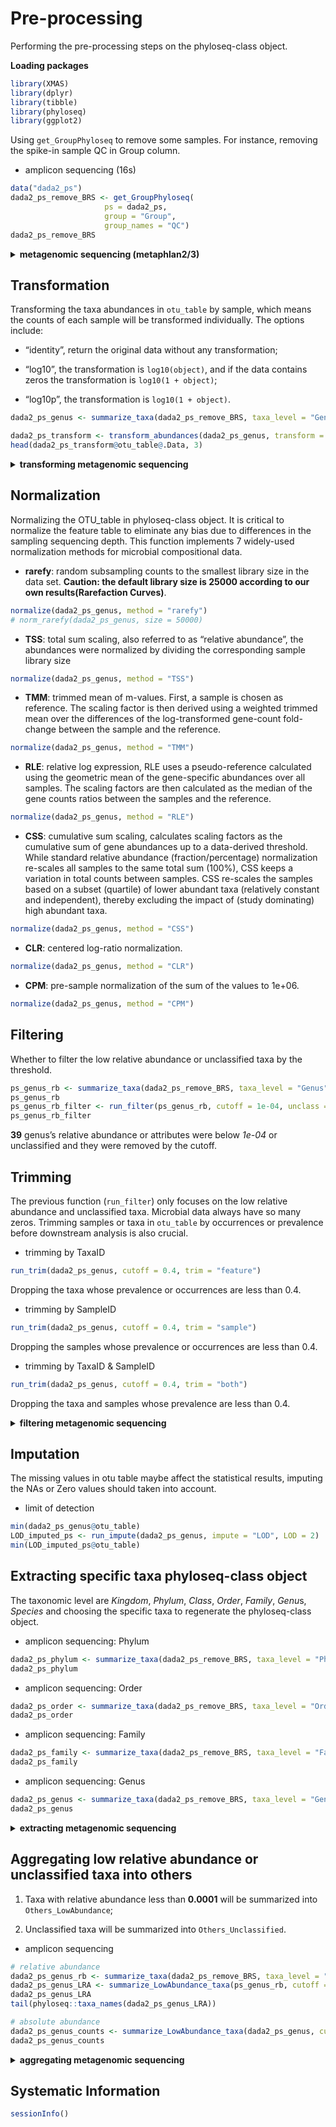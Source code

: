 # Pre-processing 

Performing the pre-processing steps on the phyloseq-class object. 

**Loading packages**

```R
library(XMAS)
library(dplyr)
library(tibble)
library(phyloseq)
library(ggplot2)
```


Using `get_GroupPhyloseq` to remove some samples. For instance, removing the spike-in sample QC in Group column.

* amplicon sequencing (16s)
```r
data("dada2_ps")
dada2_ps_remove_BRS <- get_GroupPhyloseq(
                     ps = dada2_ps,
                     group = "Group",
                     group_names = "QC")
dada2_ps_remove_BRS
```

<details>
<summary>**metagenomic sequencing (metaphlan2/3)**</summary>
```r
data("metaphlan2_ps")
metaphlan2_ps_remove_BRS <- get_GroupPhyloseq(
                     ps = metaphlan2_ps,
                     group = "Group",
                     group_names = "QC")
metaphlan2_ps_remove_BRS
```
</details>


## Transformation

Transforming the taxa abundances in `otu_table` by sample, which means the counts of each sample will be transformed individually. The options include:

* "identity", return the original data without any transformation;

* "log10", the transformation is `log10(object)`, and if the data contains zeros the transformation is `log10(1 + object)`;

* "log10p", the transformation is `log10(1 + object)`.

```r
dada2_ps_genus <- summarize_taxa(dada2_ps_remove_BRS, taxa_level = "Genus")

dada2_ps_transform <- transform_abundances(dada2_ps_genus, transform = "log10")
head(dada2_ps_transform@otu_table@.Data, 3)
```

<details>
<summary>**transforming metagenomic sequencing**</summary>
```r
metaphlan2_ps_species <- summarize_taxa(metaphlan2_ps_remove_BRS, taxa_level = "Species")

metaphlan2_ps_transform_mgs <- transform_abundances(metaphlan2_ps_species, transform = "log10")
head(metaphlan2_ps_transform_mgs@otu_table@.Data, 3)
```
</details>

## Normalization

Normalizing the OTU_table in phyloseq-class object. It is critical to normalize the feature table to eliminate any bias due to differences in the sampling sequencing depth. This function implements 7 widely-used normalization methods for microbial compositional data.

* **rarefy**: random subsampling counts to the smallest library size in the data set. **Caution: the default library size is 25000 according to our own results(Rarefaction Curves)**.
```r
normalize(dada2_ps_genus, method = "rarefy")
# norm_rarefy(dada2_ps_genus, size = 50000)
```


* **TSS**: total sum scaling, also referred to as "relative abundance", the abundances were normalized by dividing the corresponding sample library size
```r
normalize(dada2_ps_genus, method = "TSS")
```


* **TMM**: trimmed mean of m-values. First, a sample is chosen as reference. The scaling factor is then derived using a weighted trimmed mean over the differences of the log-transformed gene-count fold-change between the sample and the reference.
```r
normalize(dada2_ps_genus, method = "TMM")
```


* **RLE**: relative log expression, RLE uses a pseudo-reference calculated using the geometric mean of the gene-specific abundances over all samples. The scaling factors are then calculated as the median of the gene counts ratios between the samples and the reference.
```r
normalize(dada2_ps_genus, method = "RLE")
```


* **CSS**: cumulative sum scaling, calculates scaling factors as the cumulative sum of gene abundances up to a data-derived threshold. While standard relative abundance (fraction/percentage) normalization re-scales all samples to the same total sum (100%), CSS keeps a variation in total counts between samples. CSS re-scales the samples based on a subset (quartile) of lower abundant taxa (relatively constant and independent), thereby excluding the impact of (study dominating) high abundant taxa.
```r
normalize(dada2_ps_genus, method = "CSS")
```

* **CLR**: centered log-ratio normalization.
```r
normalize(dada2_ps_genus, method = "CLR")
```

* **CPM**: pre-sample normalization of the sum of the values to 1e+06.
```r
normalize(dada2_ps_genus, method = "CPM")
```



## Filtering

Whether to filter the low relative abundance or unclassified taxa by the threshold.
```r
ps_genus_rb <- summarize_taxa(dada2_ps_remove_BRS, taxa_level = "Genus", absolute = FALSE)
ps_genus_rb
ps_genus_rb_filter <- run_filter(ps_genus_rb, cutoff = 1e-04, unclass = TRUE)
ps_genus_rb_filter
```

**39** genus's relative abundance or attributes were below *1e-04* or unclassified and they were removed by the cutoff.


## Trimming

The previous function (`run_filter`) only focuses on the low relative abundance and unclassified taxa. Microbial data always have so many zeros. Trimming samples or taxa in `otu_table` by occurrences or prevalence before downstream analysis is also crucial.

* trimming by TaxaID
```r
run_trim(dada2_ps_genus, cutoff = 0.4, trim = "feature")
```

Dropping the taxa whose prevalence or occurrences are less than 0.4. 


* trimming by SampleID
```r
run_trim(dada2_ps_genus, cutoff = 0.4, trim = "sample")
```

Dropping the samples whose prevalence  or occurrences are less than 0.4. 


* trimming by TaxaID & SampleID
```r
run_trim(dada2_ps_genus, cutoff = 0.4, trim = "both")
```

Dropping the taxa and samples whose prevalence are less than 0.4. 

<details>
<summary>**filtering metagenomic sequencing**</summary>
```r
metaphlan2_ps_trim_mgs <- run_trim(metaphlan2_ps_remove_BRS, cutoff = 0.4, trim = "feature")
metaphlan2_ps_trim_mgs
```
</details>


## Imputation

The missing values in otu table maybe affect the statistical results, imputing the NAs or Zero values should taken into account.

* limit of detection
```r
min(dada2_ps_genus@otu_table)
LOD_imputed_ps <- run_impute(dada2_ps_genus, impute = "LOD", LOD = 2)
min(LOD_imputed_ps@otu_table)
```

## Extracting specific taxa phyloseq-class object

The taxonomic level are *Kingdom*, *Phylum*, *Class*, *Order*, *Family*, *Genu*s, *Species* and choosing the specific taxa to regenerate the phyloseq-class object. 

* amplicon sequencing: Phylum
```r
dada2_ps_phylum <- summarize_taxa(dada2_ps_remove_BRS, taxa_level = "Phylum")
dada2_ps_phylum
```

* amplicon sequencing: Order
```r
dada2_ps_order <- summarize_taxa(dada2_ps_remove_BRS, taxa_level = "Order")
dada2_ps_order
```


* amplicon sequencing: Family
```r
dada2_ps_family <- summarize_taxa(dada2_ps_remove_BRS, taxa_level = "Family")
dada2_ps_family
```

* amplicon sequencing: Genus
```r
dada2_ps_genus <- summarize_taxa(dada2_ps_remove_BRS, taxa_level = "Genus")
dada2_ps_genus
```

<details>
<summary>**extracting metagenomic sequencing**</summary>
```r
metaphlan2_ps_genus_mgs <- summarize_taxa(metaphlan2_ps_remove_BRS, taxa_level = "Genus")
metaphlan2_ps_genus_mgs

metaphlan2_ps_species_mgs <- summarize_taxa(metaphlan2_ps_remove_BRS, taxa_level = "Species")
metaphlan2_ps_species_mgs
```
</details>


## Aggregating low relative abundance or unclassified taxa into others

1. Taxa with relative abundance less than **0.0001** will be summarized into `Others_LowAbundance`;

2. Unclassified taxa will be summarized into `Others_Unclassified`.

* amplicon sequencing
```r
# relative abundance
dada2_ps_genus_rb <- summarize_taxa(dada2_ps_remove_BRS, taxa_level = "Genus", absolute = FALSE)
dada2_ps_genus_LRA <- summarize_LowAbundance_taxa(ps_genus_rb, cutoff = 1e-04, unclass = TRUE)
dada2_ps_genus_LRA 
tail(phyloseq::taxa_names(dada2_ps_genus_LRA))

# absolute abundance
dada2_ps_genus_counts <- summarize_LowAbundance_taxa(dada2_ps_genus, cutoff = 10)
dada2_ps_genus_counts
```

<details>
<summary>**aggregating metagenomic sequencing**</summary>
```r
metaphlan2_ps_genus_LRA_mgs <- summarize_LowAbundance_taxa(metaphlan2_ps_genus_mgs, cutoff = 1e-04, unclass = TRUE)
metaphlan2_ps_genus_LRA_mgs
tail(phyloseq::taxa_names(metaphlan2_ps_genus_LRA_mgs))
```
</details>


## Systematic Information
```r
sessionInfo()
```
